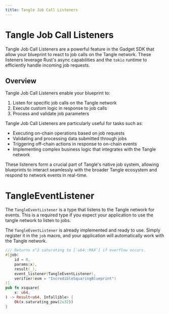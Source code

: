 ```yaml
---
title: Tangle Job Call Listeners
---
```


# Tangle Job Call Listeners

Tangle Job Call Listeners are a powerful feature in the Gadget SDK that allow your blueprint to react to job calls on the Tangle network. These listeners leverage Rust's async capabilities and the `tokio` runtime to efficiently handle incoming job requests.

## Overview

Tangle Job Call Listeners enable your blueprint to:

1. Listen for specific job calls on the Tangle network
2. Execute custom logic in response to job calls
3. Process and validate job parameters

Tangle Job Call Listeners are particularly useful for tasks such as:

- Executing on-chain operations based on job requests
- Validating and processing data submitted through jobs
- Triggering off-chain actions in response to on-chain events
- Implementing complex business logic that integrates with the Tangle network

These listeners form a crucial part of Tangle's native job system, allowing blueprints to interact seamlessly with the broader Tangle ecosystem and respond to network events in real-time.

# TangleEventListener

The `TangleEventListener` is a type that listens to the Tangle network for events. This is a required type if you expect your application to use the tangle network to listen to jobs.

The `TangleEventListener` is already implemented and ready to use. Simply register it in the `job` macro, and your application
will automatically work with the Tangle network.

```rust
/// Returns x^2 saturating to [`u64::MAX`] if overflow occurs.
#[job(
    id = 0,
    params(x),
    result(_),
    event_listener(TangleEventListener),
    verifier(evm = "IncredibleSquaringBlueprint")
)]
pub fn xsquare(
    x: u64,
) -> Result<u64, Infallible> {
    Ok(x.saturating_pow(2u32))
}
```
